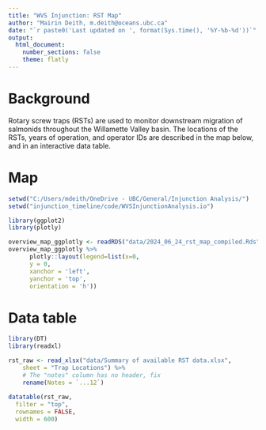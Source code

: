 ```yaml
---
title: "WVS Injunction: RST Map"
author: "Mairin Deith, m.deith@oceans.ubc.ca"
date: "`r paste0('Last updated on ', format(Sys.time(), '%Y-%b-%d'))`"
output:
  html_document:
    number_sections: false
    theme: flatly
---
```


# Background 

Rotary screw traps (RSTs) are used to monitor downstream migration of salmonids throughout the Willamette Valley basin. 
The locations of the RSTs, years of operation, and operator IDs are described in the map below, and in an interactive data table. 

# Map 

```r
setwd("C:/Users/mdeith/OneDrive - UBC/General/Injunction Analysis/")
setwd("injunction_timeline/code/WVSInjunctionAnalysis.io")

library(ggplot2)
library(plotly)

overview_map_ggplotly <- readRDS("data/2024_06_24_rst_map_compiled.Rds")
overview_map_ggplotly %>%
      plotly::layout(legend=list(x=0,
      y = 0, 
      xanchor = 'left',
      yanchor = 'top',
      orientation = 'h'))
```

# Data table

```r
library(DT)
library(readxl)

rst_raw <- read_xlsx("data/Summary of available RST data.xlsx", 
    sheet = "Trap Locations") %>%
    # The "notes" column has no header, fix
    rename(Notes = `...12`)
    
datatable(rst_raw,
  filter = "top",
  rownames = FALSE, 
  width = 600)
```